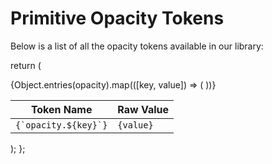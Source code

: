 
<Meta title="Tokens/Primitives/Opacity" />

# Primitive Opacity Tokens

Below is a list of all the opacity tokens available in our library:


return (

<table style={{ width: "100%", borderCollapse: "collapse", textAlign: "left" }}>
  <thead>
    <tr>
      <th>Token Name</th>
      <th>Raw Value</th>
    </tr>
  </thead>
  <tbody>
    {Object.entries(opacity).map(([key, value]) => (
      <tr key={value}>
        <td>
          <code>{`opacity.${key}`}</code>
        </td>
        <td>
          <code>{value}</code>
        </td>
      </tr>
    ))}
  </tbody>
</table>
); };

<Table />
